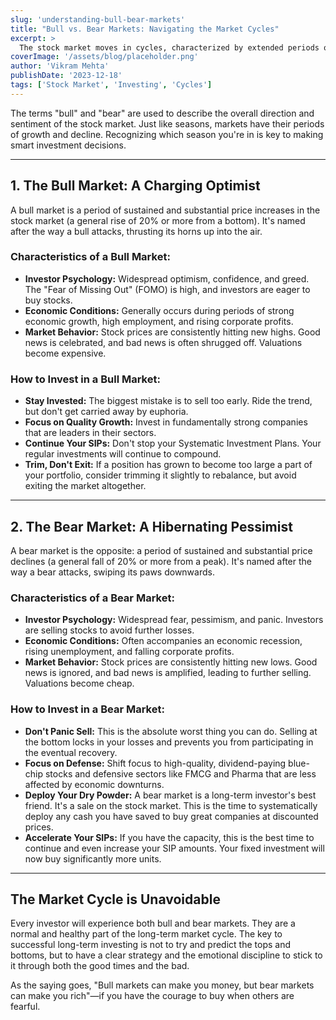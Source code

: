 ```yaml
---
slug: 'understanding-bull-bear-markets'
title: "Bull vs. Bear Markets: Navigating the Market Cycles"
excerpt: >
  The stock market moves in cycles, characterized by extended periods of rising prices (bull markets) and falling prices (bear markets). These are not just technical terms; they represent the collective mood of investors, driven by optimism and economic growth or pessimism and economic contraction. Understanding the characteristics of each market phase, the psychology that drives them, and the strategies required to navigate them is fundamental for any investor looking to build long-term wealth while managing risk effectively.
coverImage: '/assets/blog/placeholder.png'
author: 'Vikram Mehta'
publishDate: '2023-12-18'
tags: ['Stock Market', 'Investing', 'Cycles']
---
```


The terms "bull" and "bear" are used to describe the overall direction and sentiment of the stock market. Just like seasons, markets have their periods of growth and decline. Recognizing which season you're in is key to making smart investment decisions.

---

## 1. The Bull Market: A Charging Optimist

A bull market is a period of sustained and substantial price increases in the stock market (a general rise of 20% or more from a bottom). It's named after the way a bull attacks, thrusting its horns up into the air.

### Characteristics of a Bull Market:
- **Investor Psychology:** Widespread optimism, confidence, and greed. The "Fear of Missing Out" (FOMO) is high, and investors are eager to buy stocks.
- **Economic Conditions:** Generally occurs during periods of strong economic growth, high employment, and rising corporate profits.
- **Market Behavior:** Stock prices are consistently hitting new highs. Good news is celebrated, and bad news is often shrugged off. Valuations become expensive.

### How to Invest in a Bull Market:
- **Stay Invested:** The biggest mistake is to sell too early. Ride the trend, but don't get carried away by euphoria.
- **Focus on Quality Growth:** Invest in fundamentally strong companies that are leaders in their sectors.
- **Continue Your SIPs:** Don't stop your Systematic Investment Plans. Your regular investments will continue to compound.
- **Trim, Don't Exit:** If a position has grown to become too large a part of your portfolio, consider trimming it slightly to rebalance, but avoid exiting the market altogether.

---

## 2. The Bear Market: A Hibernating Pessimist

A bear market is the opposite: a period of sustained and substantial price declines (a general fall of 20% or more from a peak). It's named after the way a bear attacks, swiping its paws downwards.

### Characteristics of a Bear Market:
- **Investor Psychology:** Widespread fear, pessimism, and panic. Investors are selling stocks to avoid further losses.
- **Economic Conditions:** Often accompanies an economic recession, rising unemployment, and falling corporate profits.
- **Market Behavior:** Stock prices are consistently hitting new lows. Good news is ignored, and bad news is amplified, leading to further selling. Valuations become cheap.

### How to Invest in a Bear Market:
- **Don't Panic Sell:** This is the absolute worst thing you can do. Selling at the bottom locks in your losses and prevents you from participating in the eventual recovery.
- **Focus on Defense:** Shift focus to high-quality, dividend-paying blue-chip stocks and defensive sectors like FMCG and Pharma that are less affected by economic downturns.
- **Deploy Your Dry Powder:** A bear market is a long-term investor's best friend. It's a sale on the stock market. This is the time to systematically deploy any cash you have saved to buy great companies at discounted prices.
- **Accelerate Your SIPs:** If you have the capacity, this is the best time to continue and even increase your SIP amounts. Your fixed investment will now buy significantly more units.

---

## The Market Cycle is Unavoidable

Every investor will experience both bull and bear markets. They are a normal and healthy part of the long-term market cycle. The key to successful long-term investing is not to try and predict the tops and bottoms, but to have a clear strategy and the emotional discipline to stick to it through both the good times and the bad.

As the saying goes, "Bull markets can make you money, but bear markets can make you rich"—if you have the courage to buy when others are fearful. 
